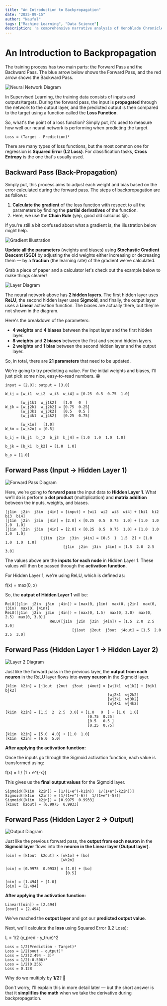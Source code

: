```yaml
---
title: "An Introduction to Backpropagation"
date: "2025-09-15"
author: "Naufal"
tags: ["Machine Learning", "Data Science"]
description: 'a comprehensive narrative analysis of Xenoblade Chronicles 3, positioning it as the culmination of the "Klaus Saga" trilogy. It explores how the game delves into existential themes of life, death, and the importance of moving forward amidst uncertainty.'
---
```



# An Introduction to Backpropagation

The training process has two main parts: the Forward Pass and the Backward Pass. The blue arrow below shows the Forward Pass, and the red arrow shows the Backward Pass.

![Neural Network Diagram](Blog/Backpropagation/NeuralNN.png)

In Supervised Learning, the training data consists of inputs and outputs/targets. During the forward pass, the input is **propagated** through the network to the output layer, and the predicted output is then compared to the target using a function called the **Loss Function**.

So, what's the point of a loss function? Simply put, it's used to measure how well our neural network is performing when predicting the target.

```
Loss = (Target - Prediction)²
```
There are many types of loss functions, but the most common one for regression is **Squared Error (L2 Loss)**. For classification tasks, **Cross Entropy** is the one that's usually used.

## Backward Pass (Back-Propagation)

Simply put, this process aims to adjust each weight and bias based on the error calculated during the forward pass. The steps of backpropagation are as follows:

1. **Calculate the gradient** of the loss function with respect to all the parameters by finding the **partial derivatives** of the function.
2. Here, we use the **Chain Rule** (yep, good old calculus 😀).

If you're still a bit confused about what a gradient is, the illustration below might help.

![Gradient Illustration](Blog/Backpropagation/gradient.gif)

**Update all the parameters** (weights and biases) using **Stochastic Gradient Descent (SGD)** by adjusting the old weights either increasing or decreasing them — by a **fraction** (the learning rate) of the gradient we've calculated.

Grab a piece of paper and a calculator let's check out the example below to make things clearer!

![Layer Diagram](Blog/Backpropagation/Layer.png)

The neural network above has **2 hidden layers**. The first hidden layer uses **ReLU**, the second hidden layer uses **Sigmoid**, and finally, the output layer uses a **Linear** activation function. The biases are actually there, but they're not shown in the diagram.

Here's the breakdown of the parameters:

* **4 weights** and **4 biases** between the input layer and the first hidden layer.
* **8 weights** and **2 biases** between the first and second hidden layers.
* **2 weights** and **1 bias** between the second hidden layer and the output layer.

So, in total, there are **21 parameters** that need to be updated.

We're going to try predicting a value. For the initial weights and biases, I'll just pick some nice, easy-to-read numbers. 😀

```
input = [2.0]; output = [3.0]

W_ij = [w_i1  w_i2  w_i3  w_i4] = [0.25  0.5  0.75  1.0]

       [w_j1k1  w_j1k2]   [1.0   0  ]
W_jk = [w_j2k1  w_j2k2] = [0.75  0.25]
       [w_j3k1  w_j3k2]   [0.5   0.5 ]
       [w_j4k1  w_j4k2]   [0.25  0.75]

       [w_k1o]   [1.0]
W_ko = [w_k2o] = [0.5]

b_ij = [b_j1  b_j2  b_j3  b_j4] = [1.0  1.0  1.0  1.0]

b_jk = [b_k1  b_k2] = [1.0  1.0]

b_o = [1.0]
```

## Forward Pass (Input -> Hidden Layer 1)

![Forward Pass Diagram](Blog/Backpropagation/Forward.png)

Here, we're going to **forward pass** the input data to **Hidden Layer 1**. What we'll do is perform a **dot product** (multiplication) and **matrix addition** between the inputs, weights, and biases.

```
[j1in  j2in  j3in  j4in] = [input] × [wi1  wi2  wi3  wi4] + [bi1  bi2  bi3  bi4]
[j1in  j2in  j3in  j4in] = [2.0] × [0.25  0.5  0.75  1.0] + [1.0  1.0  1.0  1.0]
[j1in  j2in  j3in  j4in] = [2.0] × [0.25  0.5  0.75  1.0] + [1.0  1.0  1.0  1.0]
                [j1in  j2in  j3in  j4in] = [0.5  1  1.5  2] + [1.0  1.0  1.0  1.0]
                          [j1in  j2in  j3in  j4in] = [1.5  2.0  2.5  3.0]
```

The values above are the **inputs for each node** in Hidden Layer 1. These values will then be passed through the **activation function**.

For Hidden Layer 1, we're using ReLU, which is defined as:

f(x) = max(0, x)

So, the **output of Hidden Layer 1** will be:

```
ReLU([j1in  j2in  j3in  j4in]) = [max(0, j1in)  max(0, j2in)  max(0, j3in)  max(0, j4in)]
ReLU([j1in  j2in  j3in  j4in]) = [max(0, 1.5)  max(0, 2.0)  max(0, 2.5)  max(0, 3.0)]
                    ReLU([j1in  j2in  j3in  j4in]) = [1.5  2.0  2.5  3.0]
                              [j1out  j2out  j3out  j4out] = [1.5  2.0  2.5  3.0]
```


## Forward Pass (Hidden Layer 1 -> Hidden Layer 2)

![Layer 2 Diagram](Blog/Backpropagation/Layer2.png)

Just like the forward pass in the previous layer, the **output from each neuron** in the ReLU layer flows into **every neuron** in the Sigmoid layer.
```
[k1in  k2in] = [j1out  j2out  j3out  j4out] × [wj1k1  wj1k2] + [bjk1  bjk2]
                                              [wj2k1  wj2k2]
                                              [wj3k1  wj3k2]
                                              [wj4k1  wj4k2]

[k1in  k2in] = [1.5  2  2.5  3.0] × [1.0   0  ] + [1.0  1.0]
                                     [0.75  0.25]
                                     [0.5   0.5 ]
                                     [0.25  0.75]

[k1in  k2in] = [5.0  4.0] + [1.0  1.0]
[k1in  k2in] = [6.0  5.0]
```
**After applying the activation function:**

Once the inputs go through the Sigmoid activation function, each value is transformed using:

f(x) = 1 / (1 + e^{-x})

This gives us the **final output values** for the Sigmoid layer.
```
Sigmoid([k1in  k2in]) = [1/(1+e^(-k1in))  1/(1+e^(-k2in))]
Sigmoid([k1in  k2in]) = [1/(1+e^(-6))  1/(1+e^(-5))]
Sigmoid([k1in  k2in]) = [0.9975  0.9933]
[k1out  k2out] = [0.9975  0.9933]
```

## Forward Pass (Hidden Layer 2 -> Output)

![Output Diagram](Blog/Backpropagation/Output.png)

Just like the previous forward pass, the **output from each neuron** in the **Sigmoid layer** flows into the **neuron in the Linear layer (Output layer)**.
```
[oin] = [k1out  k2out] × [wk1o] + [bo]
                         [wk2o]

[oin] = [0.9975  0.9933] × [1.0] + [bo]
                           [0.5]

[oin] = [1.494] + [1.0]
[oin] = [2.494]
```
**After applying the activation function:**
 
```
Linear([oin]) = [2.494]
[oout] = [2.494]
```

We've reached the **output layer** and got our **predicted output value**.

Next, we'll calculate the **loss** using Squared Error (L2 Loss):

L = 1/2 (y_pred - y_true)^2
```
Loss = 1/2(Prediction - Target)²
Loss = 1/2(oout - output)²
Loss = 1/2(2.494 - 3)²
Loss = 1/2(-0.506)²
Loss = 1/2(0.256)
Loss = 0.128
```
Why do we multiply by **1/2**? 🤔

Don't worry, I'll explain this in more detail later — but the short answer is that it **simplifies the math** when we take the derivative during backpropagation.
